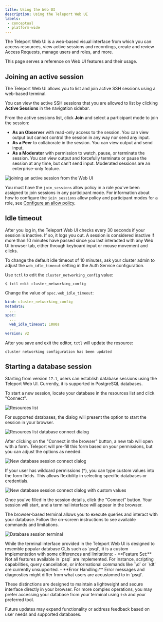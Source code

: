 ```yaml
---
title: Using the Web UI
description: Using the Teleport Web UI
labels:
 - conceptual
 - platform-wide
---
```

The Teleport Web UI is a web-based visual interface from which you can access resources,
view active sessions and recordings, create and review Access Requests,
manage users and roles, and more.

This page serves a reference on Web UI features and their usage.

## Joining an active session

The Teleport Web UI allows you to list and join active SSH sessions using a web-based terminal.

You can view the active SSH sessions that you are allowed to list by clicking **Active Sessions** in the navigation sidebar.

From the active sessions list, click **Join** and select a participant mode to join the session:

- **As an Observer** with read-only access to the session. You can view output but cannot control the session in any way nor
  send any input.
- **As a Peer** to collaborate in the session. You can view output and send input.
- **As a Moderator** with permission to watch, pause, or terminate the session. You can view output and forcefully terminate
  or pause the session at any time, but can't send input. Moderated sessions are an enterprise-only feature.

![joining an active session from the Web UI](../../img/webui-active-session.png)

You must have the `join_sessions` allow policy in a role you've been assigned to join sessions in any participant mode.
For information about how to configure the `join_sessions` allow policy and participant modes for a role, see
[Configure an allow policy](../zero-trust-access/authentication/joining-sessions.mdx).

## Idle timeout

After you log in, the Teleport Web UI checks every 30 seconds if your session is inactive. If so, it
logs you out. A session is considered inactive if more than 10 minutes have passed since you last
interacted with any Web UI browser tab, either through keyboard input or mouse movement and clicks.

To change the default idle timeout of 10 minutes, ask your cluster admin to adjust the
`web_idle_timeout` setting in the Auth Service configuration.

Use `tctl` to edit the `cluster_networking_config` value:

```code
$ tctl edit cluster_networking_config
```

Change the value of `spec.web_idle_timeout`:

```yaml
kind: cluster_networking_config
metadata:
  ...
spec:
  ...
  web_idle_timeout: 10m0s
  ...
version: v2
```

After you save and exit the editor, `tctl` will update the resource:

```text
cluster networking configuration has been updated
```

## Starting a database session

Starting from version `17.1`, users can establish database sessions using the
Teleport Web UI. Currently, it is supported in PostgreSQL databases.

To start a new session, locate your database in the resources list and click
"Connect".

![Resources list](../../img/connect-your-client/webui-db-sessions/resources-list.png)

For supported databases, the dialog will present the option to start
the session in your browser.

![Resources list database connect dialog](../../img/connect-your-client/webui-db-sessions/resources-connect-dialog.png)

After clicking on the "Connect in the browser" button, a new tab will open with
a form. Teleport will pre-fill this form based on your permissions, but you can
adjust the options as needed.

![New database session connect dialog](../../img/connect-your-client/webui-db-sessions/connect-dialog.png)

If your user has wildcard permissions (*), you can type custom values into the
form fields. This allows flexibility in selecting specific databases or
credentials.

![New database session connect dialog with custom values](../../img/connect-your-client/webui-db-sessions/connect-dialog-custom.png)

Once you've filled in the session details, click the "Connect" button. Your
session will start, and a terminal interface will appear in the browser.

The browser-based terminal allows you to execute queries and interact with your
database. Follow the on-screen instructions to see available commands and
limitations.

![Database session terminal](../../img/connect-your-client/webui-db-sessions/session-terminal.png)

<Admonition type="note" title="Database CLI compatibility">
  While the terminal interface provided in the Teleport Web UI is designed to
  resemble popular database CLIs such as `psql`, it is a custom implementation
  with some differences and limitations:
  - **Feature Set:** Not all features available in `psql` are implemented.
    For instance, scripting capabilities, query cancellation, or informational
    commands like `\d` or `\dt` are currently unsupported.
  - **Error Handling:** Error messages and diagnostics might differ from what
    users are accustomed to in `psql`.

  These distinctions are designed to maintain a lightweight and secure interface
  directly in your browser. For more complex operations, you may prefer
  accessing your database from your terminal using `tsh` and your preferred
  tool.

  Future updates may expand functionality or address feedback based on user
  needs and supported databases.
</Admonition>
